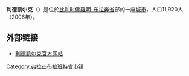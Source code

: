 {{Unreferenced|time=2018-08-14T11:50:46+00:00}}
'''利德凯尔克'''（{{lang-nl|Liedekerke}}）是位於[[比利时|比利时]][[佛羅明-布拉奔省|佛羅明-布拉奔省]]部的一座[[城市|城市]]，人口11,920人（2006年）。

== 外部链接 ==
* [http://www.liedekerke.be/ 利德凯尔克官方网站]{{Wayback|url=http://www.liedekerke.be/ |date=20060526045636 }}

{{佛罗明-布拉奔省市区}}
{{Belgium-geo-stub}}
{{DEFAULTSORT:Liedekerke}}

[[Category:弗拉芒布拉班特省市镇|Category:弗拉芒布拉班特省市镇]]